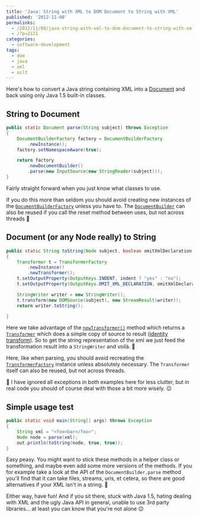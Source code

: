 ---
title: 'Java: String with XML to DOM Document to String with XML'
published: '2012-11-08'
permalinks:
  - /2012/11/08/java-string-with-xml-to-dom-document-to-string-with-xml/
  - /?p=2121
categories:
  - software-development
tags:
  - dom
  - java
  - xml
  - xslt
---

Here's how to convert a Java string containing XML into a [Document](https://docs.oracle.com/javase/1.5.0/docs/api/org/w3c/dom/Document.html) and back using only Java 1.5 built-in classes.

## String to Document

```java
public static Document parse(String subject) throws Exception
{
    DocumentBuilderFactory factory = DocumentBuilderFactory
        .newInstance();
    factory.setNamespaceAware(true);

    return factory
        .newDocumentBuilder()
        .parse(new InputSource(new StringReader(subject)));
}
```

Fairly straight forward when you just know what classes to use.

If you do this more than seldom you should avoid creating new instances of the [`DocumentBuilderFactory`](https://docs.oracle.com/javase/1.5.0/docs/api/javax/xml/parsers/DocumentBuilderFactory.html) unless you have to. The [`DocumentBuilder`](https://docs.oracle.com/javase/1.5.0/docs/api/javax/xml/parsers/DocumentBuilder.html) can also be reused if you call the reset method between uses, but not across threads 🙂

## Document (or any Node really) to String

```java
public static String toString(Node subject, boolean omitXmlDeclaration, boolean indent) throws Exception
{
    Transformer t = TransformerFactory
        .newInstance()
        .newTransformer();
    t.setOutputProperty(OutputKeys.INDENT, indent ? "yes" : "no");
    t.setOutputProperty(OutputKeys.OMIT_XML_DECLARATION, omitXmlDeclaration ? "yes" : "no");

    StringWriter writer = new StringWriter();
    t.transform(new DOMSource(subject), new StreamResult(writer));
    return writer.toString();

}
```

Here we take advantage of the [`newTransformer()`](<http://docs.oracle.com/javase/1.5.0/docs/api/javax/xml/transform/TransformerFactory.html#newTransformer()>) method which returns a [`Transformer`](https://docs.oracle.com/javase/1.5.0/docs/api/javax/xml/transform/Transformer.html) which does a simple copy of source to result ([identity transform](https://en.wikipedia.org/wiki/Identity_transform)). So to get the string representation of the xml we just feed the transformation result into a `StringWriter` and voilà. 🙂

Here, like when parsing, you should avoid recreating the [`TransformerFactory`](https://docs.oracle.com/javase/1.5.0/docs/api/javax/xml/transform/TransformerFactory.html) instance unless absolutely necessary. The `Transformer` itself can also be reused, but not across threads.

<Note>
  📝 I have ignored all exceptions in both examples here for less clutter, but
  in real code you should of course deal with those a bit more wisely. 😉
</Note>

## Simple usage test

```java
public static void main(String[] args) throws Exception
{
    String xml = "<foo>bar</foo>";
    Node node = parse(xml);
    out.println(toString(node, true, true));
}
```

Easy peasy. You might want to stick these methods in a helper class or something, and maybe even add some more versions of the methods. If you for example take a look at the API of the `DocumentBuilder.parse` method you'll find that it can take files, streams, uris, et cetera, so there are good alternatives if your XML isn't in a string. 🙂

Either way, have fun! And if you sit there, stuck with Java 1.5, hating dealing with XML and the ugly Java API in general, unable to use 3rd party libraries... at least you can know that you're not alone 😉
